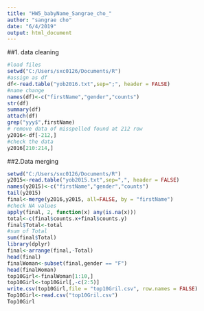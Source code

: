 ```yaml
---
title: "HW5_babyName_Sangrae_cho_"
author: "sangrae cho"
date: "6/4/2019"
output: html_document
---
```

##1. data cleaning
```r
#load files
setwd("C:/Users/sxc0126/Documents/R")
#assign as df
df<-read.table("yob2016.txt",sep=";", header = FALSE)
#name change
names(df)<-c("firstName","gender","counts")
str(df)
summary(df)
attach(df)
grep("yyy$",firstName)
# remove data of misspelled found at 212 row
y2016<-df[-212,]
#check the data
y2016[210:214,]
```
##2.Data merging
```r
setwd("C:/Users/sxc0126/Documents/R")
y2015<-read.table("yob2015.txt",sep=",", header = FALSE)
names(y2015)<-c("firstName","gender","counts")
tail(y2015)
final<-merge(y2016,y2015, all=FALSE, by = "firstName")
#check NA values
apply(final, 2, function(x) any(is.na(x)))
total<-c(final$counts.x+final$counts.y)
final$Total<-total
#sum of Total
sum(final$Total)
library(dplyr)
final<-arrange(final,-Total)
head(final)
finalWoman<-subset(final,gender == "F")
head(finalWoman)
top10Girl<-finalWoman[1:10,]
top10Girl<-top10Girl[,-c(2:5)]
write.csv(top10Girl,file = "top10Gril.csv", row.names = FALSE)
Top10Girl<-read.csv("top10Gril.csv")
Top10Girl
```

